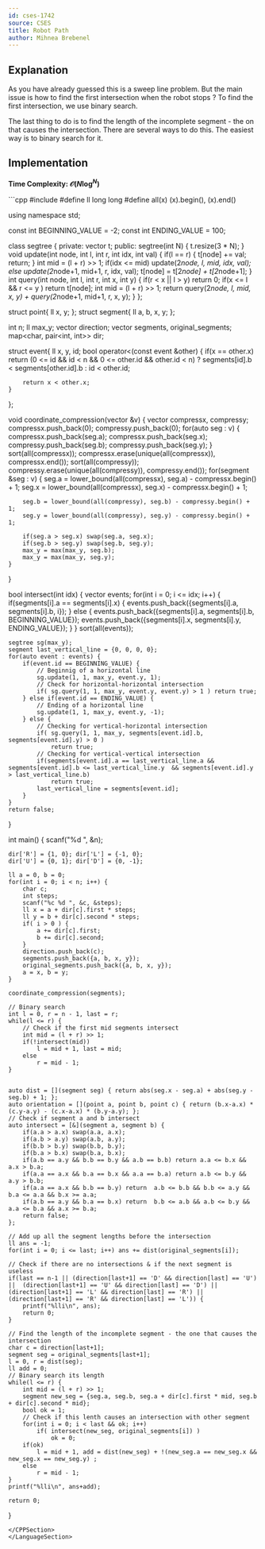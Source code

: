 ```yaml
---
id: cses-1742
source: CSES
title: Robot Path
author: Mihnea Brebenel
---
```


## Explanation
As you have already guessed this is a sweep line problem.
But the main issue is how to find the first intersection when the robot stops ? To find the first intersection, we use binary search.

The last thing to do is to find the length of the incomplete segment - the on that causes the intersection. There are several ways to do this. 
The easiest way is to binary search for it.

## Implementation

**Time Complexity: $\mathcal O(N \log^N)$**

<LanguageSection>
<CPPSection>
```cpp
#include <bits/stdc++.h>
#define ll long long 
#define all(x) (x).begin(), (x).end()

using namespace std;

const int BEGINNING_VALUE = -2;
const int ENDING_VALUE = 100;

class segtree {
private:
    vector<int> t;
public:
    segtree(int N) { t.resize(3 * N); }
    void update(int node, int l, int r, int idx, int val) {
        if(l == r) {
            t[node] += val;
            return;
        }
        int mid = (l + r) >> 1;
        if(idx <= mid) update(2*node, l, mid, idx, val);
        else update(2*node+1, mid+1, r, idx, val);
        t[node] = t[2*node] + t[2*node+1];
    }
    int query(int node, int l, int r, int x, int y) {
        if(r < x || l > y) return 0;
        if(x <= l && r <= y ) return t[node];
        int mid = (l + r) >> 1;
        return query(2*node, l, mid, x, y) + query(2*node+1, mid+1, r, x, y);
    }
};

struct point{ ll x, y; };
struct segment{ ll a, b, x, y; };

int n;
ll max_y;
vector<char> direction;
vector<segment> segments, original_segments;
map<char, pair<int, int>> dir;

struct event{ 
	ll x, y, id; 
    bool operator<(const event &other) {
        if(x == other.x)
            return (0 <= id && id < n && 0 <= other.id && other.id < n) ? segments[id].b < segments[other.id].b : id < other.id;

        return x < other.x;
    }
};

void coordinate_compression(vector<segment> &v) {
    vector<ll> compressx, compressy; 
    compressx.push_back(0);
    compressy.push_back(0);
    for(auto seg : v) {
        compressx.push_back(seg.a); compressx.push_back(seg.x);
        compressy.push_back(seg.b); compressy.push_back(seg.y);
    }
	sort(all(compressx)); 
	compressx.erase(unique(all(compressx)), compressx.end());
	sort(all(compressy)); 
	compressy.erase(unique(all(compressy)), compressy.end());
	for(segment &seg : v) {
		seg.a = lower_bound(all(compressx), seg.a) - compressx.begin() + 1;
		seg.x = lower_bound(all(compressx), seg.x) - compressx.begin() + 1;

		seg.b = lower_bound(all(compressy), seg.b) - compressy.begin() + 1;
		seg.y = lower_bound(all(compressy), seg.y) - compressy.begin() + 1;

		if(seg.a > seg.x) swap(seg.a, seg.x);
		if(seg.b > seg.y) swap(seg.b, seg.y);
        max_y = max(max_y, seg.b);
        max_y = max(max_y, seg.y);
	}
}

bool intersect(int idx) {
	vector<event> events;
	for(int i = 0; i <= idx; i++) {
		if(segments[i].a == segments[i].x) { 
			events.push_back({segments[i].a, segments[i].b, i});
		} else {
			events.push_back({segments[i].a, segments[i].b, BEGINNING_VALUE});
			events.push_back({segments[i].x, segments[i].y, ENDING_VALUE});
		}
	}
    sort(all(events));

    segtree sg(max_y);
    segment last_vertical_line = {0, 0, 0, 0};
    for(auto event : events) {
        if(event.id == BEGINNING_VALUE) { 
            // Beginnig of a horizontal line
            sg.update(1, 1, max_y, event.y, 1);
            // Check for horizontal-horizontal intersection
            if( sg.query(1, 1, max_y, event.y, event.y) > 1 ) return true; 
        } else if(event.id == ENDING_VALUE) { 
            // Ending of a horizontal line
            sg.update(1, 1, max_y, event.y, -1);
        } else { 
            // Checking for vertical-horizontal intersection
            if( sg.query(1, 1, max_y, segments[event.id].b, segments[event.id].y) > 0 ) 
                return true;
            // Checking for vertical-vertical intersection
            if(segments[event.id].a == last_vertical_line.a && segments[event.id].b <= last_vertical_line.y  && segments[event.id].y > last_vertical_line.b)
                return true;
            last_vertical_line = segments[event.id];
        }
    }
    return false;
}

int main() {
	scanf("%d ", &n);

	dir['R'] = {1, 0}; dir['L'] = {-1, 0};
	dir['U'] = {0, 1}; dir['D'] = {0, -1};

	ll a = 0, b = 0;
	for(int i = 0; i < n; i++) {
		char c;
		int steps;
		scanf("%c %d ", &c, &steps);
		ll x = a + dir[c].first * steps;
		ll y = b + dir[c].second * steps;
        if( i > 0 ) {
            a += dir[c].first;
            b += dir[c].second;
        }
        direction.push_back(c);
		segments.push_back({a, b, x, y});
        original_segments.push_back({a, b, x, y});
		a = x, b = y;
	}

	coordinate_compression(segments);

    // Binary search
	int l = 0, r = n - 1, last = r;
	while(l <= r) {
        // Check if the first mid segments intersect
		int mid = (l + r) >> 1;
		if(!intersect(mid)) 
			l = mid + 1, last = mid;
		else 
			r = mid - 1;
	}

    
    auto dist = [](segment seg) { return abs(seg.x - seg.a) + abs(seg.y - seg.b) + 1; };
    auto orientation = [](point a, point b, point c) { return (b.x-a.x) * (c.y-a.y) - (c.x-a.x) * (b.y-a.y); };
    // Check if segment a and b intersect
    auto intersect = [&](segment a, segment b) {
        if(a.a > a.x) swap(a.a, a.x);
        if(a.b > a.y) swap(a.b, a.y);
        if(b.b > b.y) swap(b.b, b.y);
        if(b.a > b.x) swap(b.a, b.x);
        if(a.b == a.y && b.b == b.y && a.b == b.b) return a.a <= b.x && a.x > b.a;
        if(a.a == a.x && b.a == b.x && a.a == b.a) return a.b <= b.y && a.y > b.b;
        if(a.a == a.x && b.b == b.y) return  a.b <= b.b && b.b <= a.y && b.a <= a.a && b.x >= a.a;
        if(a.b == a.y && b.a == b.x) return  b.b <= a.b && a.b <= b.y && a.a <= b.a && a.x >= b.a;
        return false;
    };

    // Add up all the segment lengths before the intersection
    ll ans = -1;
    for(int i = 0; i <= last; i++) ans += dist(original_segments[i]);

    // Check if there are no intersections & if the next segment is useless
    if(last == n-1 || (direction[last+1] == 'D' && direction[last] == 'U') ||  (direction[last+1] == 'U' && direction[last] == 'D') || (direction[last+1] == 'L' && direction[last] == 'R') || (direction[last+1] == 'R' && direction[last] == 'L')) {
        printf("%lli\n", ans);
        return 0;   
    }

    // Find the length of the incomplete segment - the one that causes the intersection
    char c = direction[last+1];
    segment seg = original_segments[last+1];
    l = 0, r = dist(seg);
    ll add = 0;
    // Binary search its length
    while(l <= r) {
        int mid = (l + r) >> 1;
        segment new_seg = {seg.a, seg.b, seg.a + dir[c].first * mid, seg.b + dir[c].second * mid};
        bool ok = 1;
        // Check if this lenth causes an intersection with other segment
        for(int i = 0; i < last && ok; i++)
            if( intersect(new_seg, original_segments[i]) )        
                ok = 0;
        if(ok)
            l = mid + 1, add = dist(new_seg) + !(new_seg.a == new_seg.x && new_seg.x == new_seg.y) ;
        else 
            r = mid - 1;
    }
    printf("%lli\n", ans+add);

	return 0;
}
```
</CPPSection>
</LanguageSection>